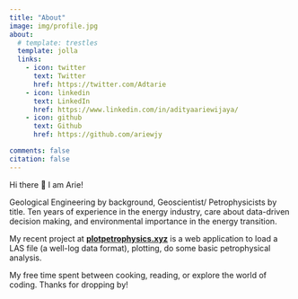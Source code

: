 ```yaml
---
title: "About"
image: img/profile.jpg
about:
  # template: trestles
  template: jolla
  links:
    - icon: twitter
      text: Twitter
      href: https://twitter.com/Adtarie
    - icon: linkedin
      text: LinkedIn
      href: https://www.linkedin.com/in/adityaariewijaya/
    - icon: github
      text: Github
      href: https://github.com/ariewjy

comments: false
citation: false
---
```


Hi there 👋 I am Arie!

Geological Engineering by background, Geoscientist/ Petrophysicists by title. Ten years of experience in the energy industry, care about data-driven decision making, and environmental importance in the energy transition.

My recent project at **[plotpetrophysics.xyz](https://plotpetrophysics.xyz/)** is a web application to load a LAS file (a well-log data format), plotting, do some basic petrophysical analysis. 

My free time spent between cooking, reading, or explore the world of coding. Thanks for dropping by!